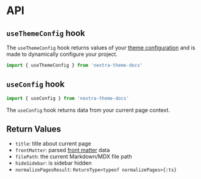 # API

## `useThemeConfig` hook

The `useThemeConfig` hook returns values of your
[theme configuration](/docs/docs-theme/theme-configuration) and is made to
dynamically configure your project.

```js
import { useThemeConfig } from 'nextra-theme-docs'
```

## `useConfig` hook

```js
import { useConfig } from 'nextra-theme-docs'
```

The `useConfig` hook returns data from your current page context.

## Return Values

- `title`: title about current page
- `frontMatter`: parsed [front matter](https://jekyllrb.com/docs/front-matter)
  data
- `filePath`: the current Markdown/MDX file path
- `hideSidebar`: is sidebar hidden
- `normalizePagesResult`: `ReturnType<typeof normalizePages>{:ts}`
